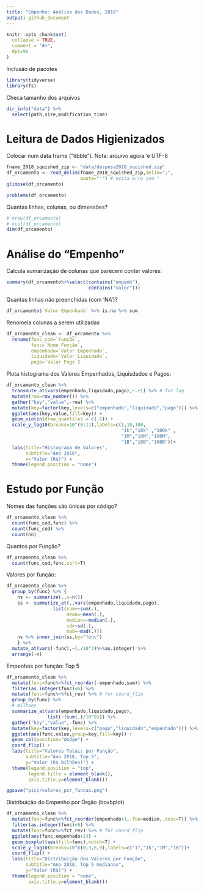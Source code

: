 ---
title: "Empenho: Análise dos Dados, 2018"
output: github_document
---

```{r,echo=F}
knitr::opts_chunk$set(
  collapse = TRUE,
  comment = "#>",
  dpi=96
)
```

Inclusão de pacotes

```{r setup,message=F}
library(tidyverse)
library(fs)
```

Checa tamanho dos arquivos

```{r}
dir_info("data") %>%
  select(path,size,modification_time)
```

# Leitura de Dados Higienizados

Colocar num data frame ("tibble"). Nota: arquivo agora 'e UTF-8

```{r df1,cache=T}
fname_2018_squished_zip <- "data/despesa2018_squished.zip"
df_orcamento <- read_delim(fname_2018_squished_zip,delim=";",
                           quote="'") # evita erro com "
glimpse(df_orcamento)
```

```{r}
problems(df_orcamento)
```

Quantas linhas, colunas, ou dimensões?

```{r}
# nrow(df_orcamento)
# ncol(df_orcamento)
dim(df_orcamento)
```

# Análise do "Empenho"

Calcula sumarização de colunas que parecem conter valores:

```{r,cache=T}
summary(df_orcamento%>%select(contains("empenh"),
                              contains("valor")))
```

Quantas linhas não preenchidas (com 'NA')?

```{r,cache=T}
df_orcamento$`Valor Empenhado` %>% is.na %>% sum
```

Renomeia colunas a serem utilizadas

```{r}
df_orcamento_clean <- df_orcamento %>%
  rename(func_cod=`Função`,
         func=`Nome Função`,
         empenhado=`Valor Empenhado`,
         liquidado=`Valor Liquidado`,
         pago=`Valor Pago`)
```

Plota histograma dos Valores Empenhados, Liquisdados e Pagos:

```{r,cache=T}
df_orcamento_clean %>%
  transmute_at(vars(empenhado,liquidado,pago),~.+1) %>% # for log
  mutate(row=row_number()) %>%
  gather("key","value",-row) %>%
  mutate(key=factor(key,levels=c("empenhado","liquidado","pago"))) %>%
  ggplot(aes(key,value,fill=key)) +
  geom_violin(draw_quantiles = c(.5)) +
  scale_y_log10(breaks=10^(0:11),labels=c(1,10,100,
                                          "1k","10k" ,"100k" ,
                                          "1M","10M","100M",
                                          "1B","10B","100B"))+
  labs(title="Histograma de Valores",
       subtitle="Ano 2018",
       x="Valor (R$)") +
  theme(legend.position = "none")
```

# Estudo por Função

Nomes das funções são únicas por código?

```{r,cache=T}
df_orcamento_clean %>%
  count(func_cod,func) %>%
  count(func_cod) %>%
  count(nn)
```

Quantos por Função?

```{r,cache=T}
df_orcamento_clean %>%
  count(func_cod,func,sort=T)
```


Valores por função:

```{r}
df_orcamento_clean %>%
  group_by(func) %>% {
    ns <- summarize(.,n=n())
    ss <- summarize_at(.,vars(empenhado,liquidado,pago),
                 list(sum=~sum(.),
                      mean=~mean(.),
                      median=~median(.),
                      sd=~sd(.),
                      mad=~mad(.)))
    ns %>% inner_join(ss,by="func")
    } %>%
  mutate_at(vars(-func),~(./10^3)%>%as.integer) %>%
  arrange(-n)
```

Empenhos por função: Top 5

```{r}
df_orcamento_clean %>%
  mutate(func=func%>%fct_reorder(-empenhado,sum)) %>%
  filter(as.integer(func)<6) %>%
  mutate(func=func%>%fct_rev) %>% # for coord_flip
  group_by(func) %>%
  # milhoes
  summarize_at(vars(empenhado,liquidado,pago),
               list(~(sum(.)/10^9))) %>%
  gather("key","value",-func) %>%
  mutate(key=factor(key,levels=c("pago","liquidado","empenhado"))) %>%
  ggplot(aes(func,value,group=key,fill=key)) +
  geom_col(position="dodge") +
  coord_flip() +
  labs(title="Valores Totais por Função",
       subtitle="Ano 2018, Top 5",
       y="Valor (R$ bilhões)") +
  theme(legend.position = "top",
        legend.title = element_blank(),
        axis.title.y=element_blank())
```

```{r}
ggsave("pics/valores_por_funcao.png")
```


Distribuição do Empenho por Órgão (boxbplot)

```{r}
df_orcamento_clean %>%
  mutate(func=func%>%fct_reorder(empenhado+1,.fun=median,.desc=T)) %>%
  filter(as.integer(func)<6) %>%
  mutate(func=func%>%fct_rev) %>% # for coord_flip
  ggplot(aes(func,empenhado+1)) +
  geom_boxplot(aes(fill=func),notch=T) +
  scale_y_log10(breaks=10^c(0,3,6,9),labels=c("1","1k","1M","1B"))+
  coord_flip() +
  labs(title="Distribuição dos Valores por Função",
       subtitle="Ano 2018, Top 5 medianas",
       y="Valor (R$)") +
  theme(legend.position = "none",
        axis.title.y=element_blank())
```

